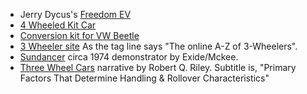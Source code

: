 *Jerry Dycus's [[Freedom EV]]
*[[4 Wheeled Kit Car]]
*[[Conversion kit for VW Beetle]]
*[http://www.3wheelers.com/enter.html 3 Wheeler site] As the tag line says "The online A-Z of 3-Wheelers".
*[http://motortrend.com/roadtests/classic/112_0405_archive/ Sundancer] circa 1974 demonstrator by Exide/Mckee.
*[http://www.rqriley.com/3-wheel.htm Three Wheel Cars] narrative by Robert Q. Riley. Subtitle is, "Primary Factors That Determine Handling & Rollover Characteristics"